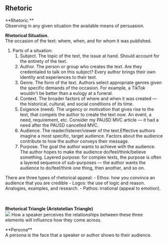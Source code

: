 ## Rhetoric

<InfoBox type="definition">
**Rhetoric.**<br />
Observing in any given situation the available means of persuasion.
</InfoBox>

**Rhetorical Situation.**<br />
The occasion of the text: where, when, and for whom it was published.
1. Parts of a situation:
	1. Subject. The topic of the text, the issue at hand. Should account for the entirety of the text.
	2. Author. The person or group who creates the text. Are they credentialed to talk on this subject? Every author brings their own identity and experiences to their text.
	3. Genre. The form of the text. Authors select appropriate genres given the specific demands of the occasion. For example, a TikTok wouldn't be better than a eulogy at a funeral.
	4. Context. The broader factors of where and when it was created — the historical, cultural, and social conditions of its time.
	5. Exigence (need). The urgency or motivation that gives rise to the text, that compels the author to create the text *now*. An event, a need, requirement, etc. Consider my PAUSD MVC article — it had a need after the PAUSD cancelled MVC.
	6. Audience. The reader/listener/viewer of the text.Effective authors imagine a most specific, target audience. Factors about the audience contribute to how the author conveys their message.
	7. Purpose. The goal the author wants to achieve with the audience. The author hopes to make the audience do/feel/think/believe something. Layered purpose: for complex texts, the purpose is often a layered sequence of sub-purposes — the author wants the audience to do/feel/think one thing, then another, and so on.

<InfoBox type="info">
There are three types of rhetorical appeal:
- Ethos: how you convince an audience that you are credible
- Logos: the use of logic and reason. Analogies, examples, and research.
- Pathos: irrational (appeal to emotion).
</InfoBox>

<br /><br />
**Rhetorical Triangle (Aristotelian Triangle)**<br />
<img className="invert" src="https://cloud-bne4ntw62-hack-club-bot.vercel.app/0pasted_image_20240907194135.png"></img>
How a speaker perceives the relationships between these three elements will influence how they come across.

<InfoBox type="definition">
**Persona**<br />
A persona is the face that a speaker or author shows to their audience.
</InfoBox>
